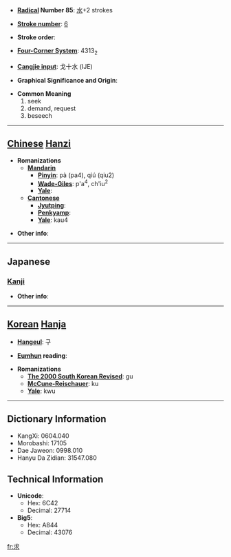* '''[[Wiktionary:Chinese radical index| Radical]] Number 85''': [[Wiktionary:Chinese radical index 水|水]]+2 strokes

* '''[[Wiktionary:Chinese total strokes index|Stroke number]]''': [[Wiktionary:Chinese total strokes index 6|6]]

* '''Stroke order''': 

* '''[[Wiktionary:Chinese four corner index|Four-Corner System]]''': 4313<sub>2</sub>

* '''[[Wiktionary:Chinese Cangjie index|Cangjie input]]''': 戈十水 (IJE)

* '''Graphical Significance and Origin''': 

* '''Common Meaning'''
*#seek
*# demand, request
*# beseech


----

== [[Chinese]] [[Hanzi]] ==

* '''Romanizations'''
** '''[[Mandarin]]'''
*** '''[[Pinyin]]''': pà (pa4), qiú (qiu2)
*** '''[[Wade-Giles]]''': p'a<sup>4</sup>, ch'iu<sup>2</sup>
*** '''[[Yale]]''': 
** '''[[Cantonese]]'''
*** '''[[Jyutping]]''':
*** '''[[Penkyamp]]''': 
*** '''[[Yale]]''': kau4

* '''Other info''': 

----

==Japanese==
===[[Kanji]]===
{{kanji|on readings=[[きゅう]] (kyū)|kun readings=[[もとめる]] (motomeru)}}

* '''Other info''':  

----

== [[Korean]] [[Hanja]] ==

* '''[[Hangeul]]''': 구

* '''[[Eumhun]] reading''': 

* '''Romanizations'''
** '''[[The 2000 South Korean Revised Romanization|The 2000 South Korean Revised]]''': gu
** '''[[McCune-Reischauer]]''': ku
** '''[[Yale]]''': kwu

----

== Dictionary Information ==

* KangXi: 0604.040
* Morobashi: 17105
* Dae Jaweon: 0998.010
* Hanyu Da Zidian: 31547.080

== Technical Information ==

* '''Unicode''':
** Hex: 6C42
** Decimal: 27714
* '''Big5''':
** Hex: A844
** Decimal: 43076

[[fr:求]]